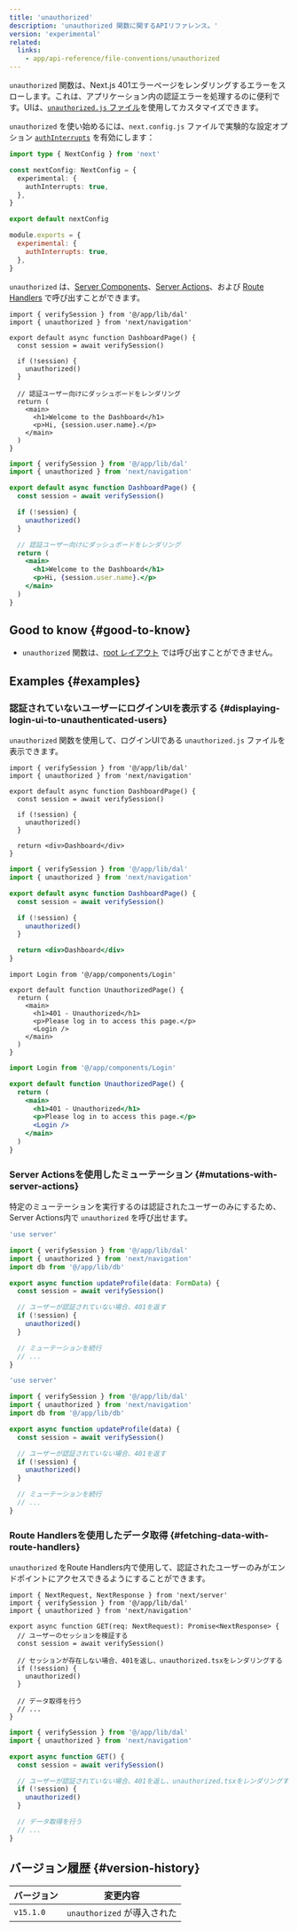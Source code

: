 ```yaml
---
title: 'unauthorized'
description: 'unauthorized 関数に関するAPIリファレンス。'
version: 'experimental'
related:
  links:
    - app/api-reference/file-conventions/unauthorized
---
```


`unauthorized` 関数は、Next.js 401エラーページをレンダリングするエラーをスローします。これは、アプリケーション内の認証エラーを処理するのに便利です。UIは、[`unauthorized.js` ファイル](/docs/app/api-reference/file-conventions/unauthorized)を使用してカスタマイズできます。

`unauthorized` を使い始めるには、`next.config.js` ファイルで実験的な設定オプション [`authInterrupts`](/docs/app/api-reference/config/next-config-js/authInterrupts) を有効にします：

<Tabs>
<TabItem value="ts" label="TypeScript">

```ts title="next.config.ts" switcher
import type { NextConfig } from 'next'

const nextConfig: NextConfig = {
  experimental: {
    authInterrupts: true,
  },
}

export default nextConfig
```

</TabItem>
<TabItem value="js" label="JavaScript">

```js title="next.config.js" switcher
module.exports = {
  experimental: {
    authInterrupts: true,
  },
}
```

</TabItem>
</Tabs>

`unauthorized` は、[Server Components](/docs/app/building-your-application/rendering/server-components)、[Server Actions](/docs/app/building-your-application/data-fetching/server-actions-and-mutations)、および [Route Handlers](/docs/app/building-your-application/routing/route-handlers) で呼び出すことができます。

<Tabs>
<TabItem value="tsx" label="TypeScript">

```tsx title="app/dashboard/page.tsx" switcher
import { verifySession } from '@/app/lib/dal'
import { unauthorized } from 'next/navigation'

export default async function DashboardPage() {
  const session = await verifySession()

  if (!session) {
    unauthorized()
  }

  // 認証ユーザー向けにダッシュボードをレンダリング
  return (
    <main>
      <h1>Welcome to the Dashboard</h1>
      <p>Hi, {session.user.name}.</p>
    </main>
  )
}
```

</TabItem>
<TabItem value="jsx" label="JavaScript">

```jsx title="app/dashboard/page.js" switcher
import { verifySession } from '@/app/lib/dal'
import { unauthorized } from 'next/navigation'

export default async function DashboardPage() {
  const session = await verifySession()

  if (!session) {
    unauthorized()
  }

  // 認証ユーザー向けにダッシュボードをレンダリング
  return (
    <main>
      <h1>Welcome to the Dashboard</h1>
      <p>Hi, {session.user.name}.</p>
    </main>
  )
}
```

</TabItem>
</Tabs>

## Good to know {#good-to-know}

- `unauthorized` 関数は、[root レイアウト](/docs/app/building-your-application/routing/layouts-and-templates#root-layout-required) では呼び出すことができません。

## Examples {#examples}

### 認証されていないユーザーにログインUIを表示する {#displaying-login-ui-to-unauthenticated-users}

`unauthorized` 関数を使用して、ログインUIである `unauthorized.js` ファイルを表示できます。

<Tabs>
<TabItem value="tsx" label="TypeScript">

```tsx title="app/dashboard/page.tsx" switcher
import { verifySession } from '@/app/lib/dal'
import { unauthorized } from 'next/navigation'

export default async function DashboardPage() {
  const session = await verifySession()

  if (!session) {
    unauthorized()
  }

  return <div>Dashboard</div>
}
```

</TabItem>
<TabItem value="jsx" label="JavaScript">

```jsx title="app/dashboard/page.js" switcher
import { verifySession } from '@/app/lib/dal'
import { unauthorized } from 'next/navigation'

export default async function DashboardPage() {
  const session = await verifySession()

  if (!session) {
    unauthorized()
  }

  return <div>Dashboard</div>
}
```

</TabItem>
</Tabs>

<Tabs>
<TabItem value="tsx" label="TypeScript">

```tsx title="app/unauthorized.tsx" switcher
import Login from '@/app/components/Login'

export default function UnauthorizedPage() {
  return (
    <main>
      <h1>401 - Unauthorized</h1>
      <p>Please log in to access this page.</p>
      <Login />
    </main>
  )
}
```

</TabItem>
<TabItem value="jsx" label="JavaScript">

```jsx title="app/unauthorized.js" switcher
import Login from '@/app/components/Login'

export default function UnauthorizedPage() {
  return (
    <main>
      <h1>401 - Unauthorized</h1>
      <p>Please log in to access this page.</p>
      <Login />
    </main>
  )
}
```

</TabItem>
</Tabs>

### Server Actionsを使用したミューテーション {#mutations-with-server-actions}

特定のミューテーションを実行するのは認証されたユーザーのみにするため、Server Actions内で `unauthorized` を呼び出せます。

<Tabs>
<TabItem value="ts" label="TypeScript">

```ts title="app/actions/update-profile.ts" switcher
'use server'

import { verifySession } from '@/app/lib/dal'
import { unauthorized } from 'next/navigation'
import db from '@/app/lib/db'

export async function updateProfile(data: FormData) {
  const session = await verifySession()

  // ユーザーが認証されていない場合、401を返す
  if (!session) {
    unauthorized()
  }

  // ミューテーションを続行
  // ...
}
```

</TabItem>
<TabItem value="js" label="JavaScript">

```js title="app/actions/update-profile.js" switcher
'use server'

import { verifySession } from '@/app/lib/dal'
import { unauthorized } from 'next/navigation'
import db from '@/app/lib/db'

export async function updateProfile(data) {
  const session = await verifySession()

  // ユーザーが認証されていない場合、401を返す
  if (!session) {
    unauthorized()
  }

  // ミューテーションを続行
  // ...
}
```

</TabItem>
</Tabs>

### Route Handlersを使用したデータ取得 {#fetching-data-with-route-handlers}

`unauthorized` をRoute Handlers内で使用して、認証されたユーザーのみがエンドポイントにアクセスできるようにすることができます。

<Tabs>
<TabItem value="tsx" label="TypeScript">

```tsx title="app/api/profile/route.ts" switcher
import { NextRequest, NextResponse } from 'next/server'
import { verifySession } from '@/app/lib/dal'
import { unauthorized } from 'next/navigation'

export async function GET(req: NextRequest): Promise<NextResponse> {
  // ユーザーのセッションを検証する
  const session = await verifySession()

  // セッションが存在しない場合、401を返し、unauthorized.tsxをレンダリングする
  if (!session) {
    unauthorized()
  }

  // データ取得を行う
  // ...
}
```

</TabItem>
<TabItem value="jsx" label="JavaScript">

```jsx title="app/api/profile/route.js" switcher
import { verifySession } from '@/app/lib/dal'
import { unauthorized } from 'next/navigation'

export async function GET() {
  const session = await verifySession()

  // ユーザーが認証されていない場合、401を返し、unauthorized.tsxをレンダリングする
  if (!session) {
    unauthorized()
  }

  // データ取得を行う
  // ...
}
```

</TabItem>
</Tabs>

## バージョン履歴 {#version-history}

| バージョン | 変更内容                    |
| ---------- | --------------------------- |
| `v15.1.0`  | `unauthorized` が導入された |
